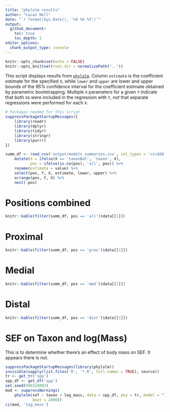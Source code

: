 ```yaml
--- 
title: "phylolm results" 
author: "Lucas Nell" 
date: "`r format(Sys.Date(), '%d %b %Y')`" 
output: 
  github_document: 
    toc: true 
    toc_depth: 1 
editor_options: 
  chunk_output_type: console
--- 
```

 
```r
knitr::opts_chunk$set(echo = FALSE) 
knitr::opts_knit$set(root.dir = normalizePath("..")) 
``` 
 
 
This script displays results from 
[`phylolm`](https://doi.org/10.1093/sysbio/syu005). 
Column `estimate` is the coefficient estimate for the specified `X`, while 
`lower` and `upper` are lower and upper bounds of the 95% confidence interval
for the coefficient estimate obtained by parametric bootstrapping.
Multiple `X` parameters for a given `Y` indicate that both `X`s were included
in the regression with `Y`, *not* that separate regressions were performed for 
each `X`.
 
 
```r
# Packages needed for this script 
suppressPackageStartupMessages({
    library(readr)
    library(dplyr)
    library(tidyr)
    library(stringr)
    library(purrr)
}) 
``` 
 
 
```r
summ_df <- read_csv('output/models_summaries.csv', col_types = 'cccddd') %>%  
    mutate(X = ifelse(X == 'taxonBat', 'taxon', X),
           pos = ifelse(is.na(pos), 'all', pos)) %>%  
    rename(estimate = value) %>%
    select(pos, Y, X, estimate, lower, upper) %>% 
    arrange(pos, Y, X) %>%
    nest(-pos)
``` 
 
 
# Positions combined 
 
```r
knitr::kable(filter(summ_df, pos == 'all')$data[[1]]) 
``` 
 
 
# Proximal 
 
```r
knitr::kable(filter(summ_df, pos == 'prox')$data[[1]])
``` 
 
 
# Medial 
 
```r
knitr::kable(filter(summ_df, pos == 'med')$data[[1]])
``` 
 
 
# Distal 
 
```r
knitr::kable(filter(summ_df, pos == 'dist')$data[[1]])
``` 

# SEF on Taxon and log(Mass)

This is to determine whether there's an effect of body mass on SEF. It appears there 
is not.

```r
suppressPackageStartupMessages(library(phylolm))
invisible(sapply(list.files('R', '*.R', full.names = TRUE), source))
tr <- get_tr('spp')
spp_df <- get_df('spp')
set.seed(940318092)
mod <- suppressWarnings(
    phylolm(sef ~ taxon + log_mass, data = spp_df, phy = tr, model = "lambda", 
            boot = 2000))
ci(mod, 'log_mass')
```

